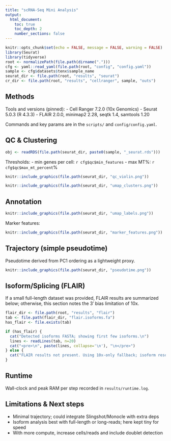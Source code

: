 ```yaml
---
title: "scRNA-Seq Mini Analysis"
output:
  html_document:
    toc: true
    toc_depth: 2
    number_sections: false
---
```


```r
knitr::opts_chunk$set(echo = FALSE, message = FALSE, warning = FALSE)
library(Seurat)
library(tidyverse)
root <- normalizePath(file.path(dirname(".")))
cfg <- yaml::read_yaml(file.path(root, "config", "config.yaml"))
sample <- cfg$datasets$tenx$sample_name
seurat_dir <- file.path(root, "results", "seurat")
cr_dir <- file.path(root, "results", "cellranger", sample, "outs")
```

## Methods

Tools and versions (pinned):
- Cell Ranger 7.2.0 (10x Genomics)
- Seurat 5.0.3 (R 4.3.3)
- FLAIR 2.0.0, minimap2 2.28, seqtk 1.4, samtools 1.20

Commands and key params are in the `scripts/` and `config/config.yaml`.

## QC & Clustering

```r
obj <- readRDS(file.path(seurat_dir, paste0(sample, "_seurat.rds")))
```

Thresholds:
- min genes per cell: `r cfg$qc$min_features`
- max MT%: `r cfg$qc$max_mt_percent`%

```r
knitr::include_graphics(file.path(seurat_dir, "qc_violin.png"))
```

```r
knitr::include_graphics(file.path(seurat_dir, "umap_clusters.png"))
```

## Annotation

```r
knitr::include_graphics(file.path(seurat_dir, "umap_labels.png"))
```

Marker features:

```r
knitr::include_graphics(file.path(seurat_dir, "marker_features.png"))
```

## Trajectory (simple pseudotime)

Pseudotime derived from PC1 ordering as a lightweight proxy.

```r
knitr::include_graphics(file.path(seurat_dir, "pseudotime.png"))
```

## Isoform/Splicing (FLAIR)

If a small full-length dataset was provided, FLAIR results are summarized below; otherwise, this section notes the 3′ bias limitation of 10x.

```r
flair_dir <- file.path(root, "results", "flair")
tab <- file.path(flair_dir, "flair.isoforms.fa")
has_flair <- file.exists(tab)
```

```r
if (has_flair) {
  cat("Detected isoforms FASTA; showing first few isoforms.\n")
  lines <- readLines(tab, n=20)
  cat("<pre>\n", paste(lines, collapse='\n'), "\n</pre>")
} else {
  cat("FLAIR results not present. Using 10x-only fallback; isoform resolution limited due to 3′ bias.\n")
}
```

## Runtime

Wall-clock and peak RAM per step recorded in `results/runtime.log`.

## Limitations & Next steps

- Minimal trajectory; could integrate Slingshot/Monocle with extra deps
- Isoform analysis best with full-length or long-reads; here kept tiny for speed
- With more compute, increase cells/reads and include doublet detection


